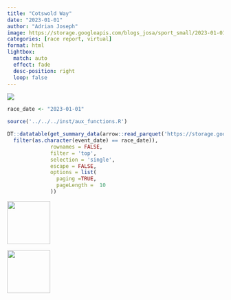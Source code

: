 ```yaml
---
title: "Cotswold Way"
date: "2023-01-01"
author: "Adrian Joseph"
image: https://storage.googleapis.com/blogs_josa/sport_small/2023-01-01_COTSWOLD_WAY/img/00.png
categories: [race report, virtual]
format: html
lightbox:
  match: auto
  effect: fade
  desc-position: right
  loop: false
---
```

![](https://storage.googleapis.com/blogs_josa/sport_small/2023-01-01_COTSWOLD_WAY/img/00.png)

```r
race_date <- "2023-01-01"

source('../../../inst/aux_functions.R')

DT::datatable(get_summary_data(arrow::read_parquet('https://storage.googleapis.com/blogs_josa/sport/parquets/main_dataset.parquet') |>
  filter(as.character(event_date) == race_date)),
              rownames = FALSE,
              filter = 'top',
              selection = 'single',
              escape = FALSE,
              options = list(
                paging =TRUE,
                pageLength =  10
              ))
```





::: {layout-ncol=4}
![](https://storage.googleapis.com/blogs_josa/sport_small/2023-01-01_COTSWOLD_WAY/img/00.png){ width="100" group="hi" }

![](https://storage.googleapis.com/blogs_josa/sport_small/2023-01-01_COTSWOLD_WAY/img/01.png){ width="100" group="hi" }


:::
